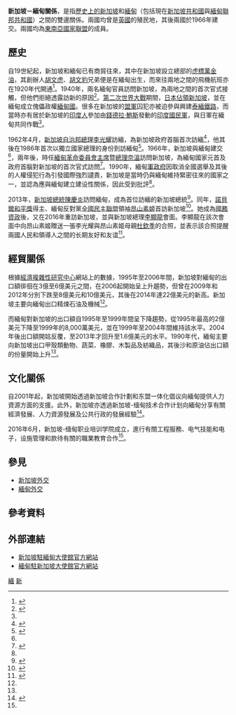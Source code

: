 {{Infobox bilateral relations|新加坡－緬甸|Singapore|Myanmar}}
'''新加坡－緬甸關係'''，是指[[新加坡歷史|歷史上的新加坡]]和[[緬甸歷史|緬甸]]（包括現在[[新加坡共和國|新加坡共和國]]與[[緬甸聯邦共和國|緬甸聯邦共和國]]）之間的雙邊關係。兩國均曾是[[英國|英國]]的殖民地，其後兩國於1966年建交。兩國均為[[東南亞國家聯盟|東南亞國家聯盟]]的成員。
==歷史==
自19世紀起，新加坡和緬甸已有商貿往來，其中在新加坡設立總部的[[虎標萬金油|虎標萬金油]]，其創辦人[[胡文虎|胡文虎]]、[[胡文豹|胡文豹]]兄弟便是在緬甸出生，而來往兩地之間的飛機航班亦在1920年代開通<ref name=Corfield>{{cite book|title=Historical Dictionary of Singapore|url=https://archive.org/details/historicaldictio0000corf|first=Justin|last=Corfield|publisher=The Scarecrow Press, Inc.|year=2011}}</ref>。1940年，兩名緬甸官員訪問新加坡，為兩地之間的首次官式接觸，但他們拒絕透露訪新的原因<ref>{{cite news|url=http://eresources.nlb.gov.sg/newspapers/Digitised/Article/singfreepressb19400819-1.2.63?ST=1&AT=filter&K=Burma+Singapore&KA=Burma+Singapore&DF=&DT=&Display=0&AO=false&NPT=&L=&CTA=&NID=&CT=ARTICLE&WC=&YR=1940&QT=burma,singapore&oref=article|title=BURMA OFFICIALS|publisher=The Singapore Free Press and Mercantile Advertiser|date=1940-08-19|accessdate=2017-02-10|archive-date=2019-08-09|archive-url=https://web.archive.org/web/20190809040417/http://eresources.nlb.gov.sg/newspapers/Digitised/Article/singfreepressb19400819-1.2.63?ST=1&AT=filter&K=Burma+Singapore&KA=Burma+Singapore&DF=&DT=&Display=0&AO=false&NPT=&L=&CTA=&NID=&CT=ARTICLE&WC=&YR=1940&QT=burma,singapore&oref=article|dead-url=no}}</ref>。[[第二次世界大戰|第二次世界大戰]]期間，[[新加坡日佔時期|日本佔領新加坡]]，並在緬甸成立傀儡政權[[緬甸國|緬甸國]]。很多在新加坡的[[盟軍|盟軍]]囚犯亦被迫參與興建[[泰緬鐵路|泰緬鐵路]]，而當時亦有居於新加坡的[[新加坡印度人|印度人]]參加由[[錢德拉·鮑斯|錢德拉·鮑斯]]發動的[[印度國民軍|印度國民軍]]，與日軍在緬甸共同作戰<ref name=Corfield />。

1962年4月，[[新加坡總理|新加坡自治邦總理]][[李光耀|李光耀]]訪緬，為新加坡政府首腦首次訪緬<ref>{{cite web|url=http://www.nas.gov.sg/archivesonline/data/pdfdoc/lky19860116.pdf|title=SPEECH BY PRIME MINISTER LEE KUAN YEW AT THE DINNER HOSTED BY THE BURMESE PRIME MINISTER ON 16 JAN 86 IN RANGOON|publisher=National Archives of Singapore|date=1986-01-16|accessdate=2017-04-03|archive-date=2019-08-10|archive-url=https://web.archive.org/web/20190810171132/http://www.nas.gov.sg/archivesonline/data/pdfdoc/lky19860116.pdf|dead-url=no}}</ref>，他其後在1986年首次以獨立國家總理的身份到訪緬甸<ref>{{cite news|title=PM to visit Burma and Thailand|publisher=The Straits Times|date=1986-01-08|accessdate=2017-02-10}}</ref>。1966年，新加坡與緬甸建交<ref name=Corfield />，兩年後，時任[[緬甸總統|緬甸革命委員會主席]]暨[[緬甸總理|總理]][[奈溫|奈溫]]訪問新加坡，為緬甸國家元首及政府首腦對新加坡的首次官式訪問<ref>{{cite news|url=http://eresources.nlb.gov.sg/newspapers/Digitised/Article/straitstimes19680418-1.2.15?ST=1&AT=filter&K=Ne+Win+visit+Singapore&KA=Ne+Win+visit+Singapore&DF=&DT=&Display=0&AO=false&NPT=&L=&CTA=&NID=&CT=&WC=&YR=1968&QT=ne,win,visit,singapore&oref=article|title=Visit by Gen. Ne Win: Big welcome|publisher=The Straits Times|date=1968-04-18|accessdate=2017-02-10|archive-date=2019-08-09|archive-url=https://web.archive.org/web/20190809040418/http://eresources.nlb.gov.sg/newspapers/Digitised/Article/straitstimes19680418-1.2.15?ST=1&AT=filter&K=Ne+Win+visit+Singapore&KA=Ne+Win+visit+Singapore&DF=&DT=&Display=0&AO=false&NPT=&L=&CTA=&NID=&CT=&WC=&YR=1968&QT=ne,win,visit,singapore&oref=article|dead-url=no}}</ref>。1990年，緬甸[[國家和平與發展委員會|軍政府]]因取消全國選舉及其後的人權侵犯行為引發國際強烈譴責，新加坡是當時仍與緬甸維持緊密往來的國家之一，並認為應與緬甸建立建设性關係，因此受到批評<ref name=Corfield />。

2013年，[[新加坡總統|新加坡總統]][[陳慶炎|陳慶炎]]訪問緬甸，成為首位訪緬的新加坡總統<ref>{{cite news|title=President makes historic visit to Myanmar|publisher=The Straits Times|date=2013-04-08}}</ref>。同年，[[諾貝爾和平獎|諾貝爾和平獎]]得主、緬甸反對黨[[全國民主聯盟|全國民主聯盟]]領袖[[昂山素姬|昂山素姬]]首訪新加坡<ref>{{cite news|title=
Suu Kyi on first visit to Singapore|publisher=The Straits Times|date=2013-09-20}}</ref>。她成為[[國務資政_(緬甸)|國務資政]]後，又在2016年重訪新加坡，並與新加坡總理[[李顯龍|李顯龍]]會面。李顯龍在該次會面中向昂山素姬贈送一張李光耀與昂山素姬母親[[杜欽季|杜欽季]]的合照，並表示該合照提醒兩國人民和領導人之間的长期友好和友谊<ref>{{cite news|url=http://www.channelnewsasia.com/news/singapore/singapore-myanmar-to-begin-talks-on-bilateral-investment-treaty/3330960.html|title=Singapore, Myanmar to begin talks on bilateral investment treaty|publisher=Channel NewsAsia|date=2016-11-30|accessdate=2017-10-02|archive-date=2016-12-02|archive-url=https://web.archive.org/web/20161202100732/http://www.channelnewsasia.com/news/singapore/singapore-myanmar-to-begin-talks-on-bilateral-investment-treaty/3330960.html|dead-url=no}}</ref>。

==經貿關係==
{{Gallery
|title=新加坡與緬甸貿易（1995年至2014年）
|width=350
|height=125
|align=center
|lines=1
|File:新加坡出口到緬甸.svg|新加坡到緬甸的出口貿易<ref name=tradea>{{cite web|author1=Alexander Simoes|title=What does 新加坡 export to 緬甸? (1995-2014)|url=http://atlas.media.mit.edu/zh/visualize/stacked/hs92/export/sgp/mmr/show/1995.2014/|website=Observatory of Economic Complexity|accessdate=2017-02-08|archive-date=2019-01-23|archive-url=https://web.archive.org/web/20190123184835/https://atlas.media.mit.edu/zh/visualize/stacked/hs92/export/sgp/mmr/show/1995.2014/|dead-url=no}}</ref>
|File:緬甸出口到新加坡.svg|緬甸到新加坡的出口貿易<ref name=tradeb>{{cite web|author1=Alexander Simoes|title=What does 緬甸 export to 新加坡? (1995-2014)|url=http://atlas.media.mit.edu/zh/visualize/stacked/hs92/export/mmr/sgp/show/1995.2014/|website=Observatory of Economic Complexity|accessdate=2017-02-08|archive-date=2019-01-23|archive-url=https://web.archive.org/web/20190123184836/https://atlas.media.mit.edu/zh/visualize/stacked/hs92/export/mmr/sgp/show/1995.2014/|dead-url=no}}</ref>
}}
根據[[經濟複雜性研究中心|經濟複雜性研究中心]]網站上的數據，1995年至2006年間，新加坡對緬甸的出口額徘徊在3億至6億美元之間，在2006起開始呈上升趨勢，但曾在2009年和2012年分別下跌至8億美元和10億美元，其後在2014年達22億美元的新高。新加坡主要向緬甸出口精煉石油及機械<ref name=tradea />。

而緬甸對新加坡的出口額自1995年至1999年間呈下降趨勢，從1995年最高的2億美元下降至1999年的8,000萬美元，並在1999年至2004年間維持該水平。2004年後出口額開姑反覆，至2013年才回升至1.6億美元的水平。1990年代，緬甸主要向新加坡出口甲殼類動物、蔬菜、橡膠、木製品及紡織品，其後沙和原油佔出口額的份量開始上升<ref name=tradeb />。

==文化關係==
自2001年起，新加坡開始透過新加坡合作計劃和东盟一体化倡议向緬甸提供人力資源方面的支援。此外，新加坡亦透過新加坡-缅甸技术合作计划向緬甸分享有關經濟發展、人力資源發展及公共行政的發展經驗<ref name=mfa>{{cite web|url=https://www.mfa.gov.sg/content/mfa/countries_and_region/southeast_asia/myanmar.html|title=Myanmar|publisher=Ministry of Foreign Affairs, Singapore|accessdate=2017-02-11|archive-date=2019-08-11|archive-url=https://web.archive.org/web/20190811124053/https://www.mfa.gov.sg/content/mfa/countries_and_region/southeast_asia/myanmar.html|dead-url=no}}</ref>。

2016年6月，新加坡-缅甸职业培训学院成立，進行有關工程服務、电气技能和电子，设施管理和款待有關的職業教育合作<ref name=mfa />。

==參見==
*[[新加坡外交|新加坡外交]]
*[[緬甸外交|緬甸外交]]
==參考資料==
{{reflist|2}}
==外部連結==
*[https://www.mfa.gov.sg/content/mfa/overseasmission/yangon.html 新加坡駐緬甸大使館官方網站] {{Wayback|url=https://www.mfa.gov.sg/content/mfa/overseasmission/yangon.html |date=20190108101217 }}
*[http://www.myanmarembassy.sg/ 緬甸駐新加坡大使館官方網站] {{Wayback|url=http://www.myanmarembassy.sg/ |date=20190601205113 }}
{{新加坡外交}}
{{緬甸外交}}
[[Category:新加坡雙邊關係|緬]]
[[Category:緬甸雙邊關係|新]]